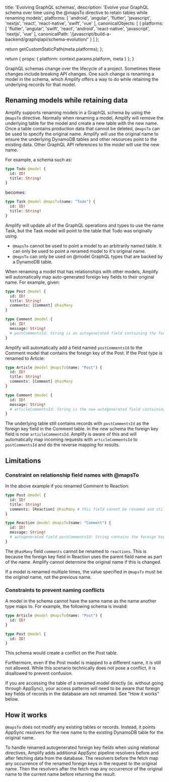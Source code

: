 
  title: 'Evolving GraphQL schemas',
  description:
    'Evolve your GraphQL schema over time using the @mapsTo directive to retain tables while renaming models',
  platforms: [
    'android',
    'angular',
    'flutter',
    'javascript',
    'nextjs',
    'react',
    'react-native',
    'swift',
    'vue'
  ],
  canonicalObjects: [
    {
      platforms: [
        'flutter',
        'angular',
        'swift',
        'react',
        'android',
        'react-native',
        'javascript',
        'nextjs',
        'vue'
      ],
      canonicalPath: '/javascript/build-a-backend/graphqlapi/schema-evolution/'
    }
  ]
};

  return getCustomStaticPath(meta.platforms);
};

  return {
    props: {
      platform: context.params.platform,
      meta
    }
  };
}

GraphQL schemas change over the lifecycle of a project. Sometimes these changes include breaking API changes. One such change is renaming a model in the schema, which Amplify offers a way to do while retaining the underlying records for that model.

## Renaming models while retaining data

Amplify supports renaming models in a GraphQL schema by using the `@mapsTo` directive. Normally when renaming a model, Amplify will remove the underlying table for the model and create a new table with the new name. Once a table contains production data that cannot be deleted, `@mapsTo` can be used to specify the original name. Amplify will use the original name to ensure the underlying DynamoDB tables and other resources point to the existing data. Other GraphQL API references to the model will use the new name.

For example, a schema such as:

```graphql
type Todo @model {
  id: ID!
  title: String!
}
```

becomes:

```graphql
type Task @model @mapsTo(name: "Todo") {
  id: ID!
  title: String!
}
```

Amplify will update all of the GraphQL operations and types to use the name Task, but the Task model will point to the table that Todo was originally using.

<Callout>

- `@mapsTo` cannot be used to point a model to an arbitrarily named table. It can only be used to point a renamed model to it's original name.
- `@mapsTo` can only be used on @model GraphQL types that are backed by a DynamoDB table.

</Callout>

When renaming a model that has relationships with other models, Amplify will automatically map auto-generated foreign key fields to their original name. For example, given:

```graphql
type Post @model {
  id: ID!
  title: String!
  comments: [Comment] @hasMany
}

type Comment @model {
  id: ID!
  message: String!
  # postCommentsId: String is an autogenerated field containing the foreign key
}
```

Amplify will automatically add a field named `postCommentsId` to the Comment model that contains the foreign key of the Post. If the Post type is renamed to Article:

```graphql
type Article @model @mapsTo(name: "Post") {
  id: ID!
  title: String!
  comments: [Comment] @hasMany
}

type Comment @model {
  id: ID!
  message: String!
  # articleCommentsId: String is the new autogenerated field containing the foreign key
}
```

The underlying table still contains records with `postCommentsId` as the foreign key field in the Comment table. In the new schema the foreign key field is now `articleCommentsId`. Amplify is aware of this and will automatically map incoming requests with `articleCommentsId` to `postCommentsId` and do the reverse mapping for results.

## Limitations

### Constraint on relationship field names with @mapsTo

In the above example if you renamed Comment to Reaction:

```graphql
type Post @model {
  id: ID!
  title: String!
  comments: [Reaction] @hasMany # this field cannot be renamed and still access existing relationship data
}

type Reaction @model @mapsTo(name: "Comment") {
  id: ID!
  message: String!
  # autogenerated field postCommentsId: String contains the foreign key
}
```

The `@hasMany` field `comments` cannot be renamed to `reactions`. This is because the foreign key field in Reaction uses the parent field name as part of the name. Amplify cannot determine the original name if this is changed.

If a model is renamed multiple times, the value specified in `@mapsTo` must be the _original_ name, not the previous name.

### Constraints to prevent naming conflicts

A model in the schema cannot have the same name as the name another type maps to. For example, the following schema is invalid:

```graphql
type Article @model @mapsTo(name: "Post") {
  id: ID!
}

type Post @model {
  id: ID!
}
```

This schema would create a conflict on the Post table.

Furthermore, even if the Post model is mapped to a different name, it is still not allowed. While this scenario technically does not pose a conflict, it is disallowed to prevent confusion.

If you are accessing the table of a renamed model directly (ie. without going through AppSync), your access patterns will need to be aware that foreign key fields of records in the database are not renamed. See "How it works" below.

## How it works

`@mapsTo` does not modify any existing tables or records. Instead, it points AppSync resolvers for the new name to the existing DynamoDB table for the original name.

To handle renamed autogenerated foreign key fields when using relational directives, Amplify adds additional AppSync pipeline resolvers before and after fetching data from the database. The resolvers before the fetch map any occurrence of the renamed foreign keys in the request to the original name. Then the resolvers after the fetch map any occurrence of the original name to the current name before returning the result.
